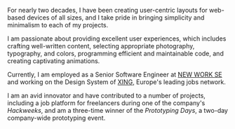 For nearly two decades, I have been creating user-centric layouts for web-based devices of all sizes, and I take pride in bringing simplicity and minimalism to each of my projects.

I am passionate about providing excellent user experiences, which includes crafting well-written content, selecting appropriate photography, typography, and colors, programming efficient and maintainable code, and creating captivating animations.

Currently, I am employed as a Senior Software Engineer at [NEW WORK SE](https://www.new-work.se/) and working on the Design System of [XING](https://www.xing.com/), Europe's leading jobs network.

I am an avid innovator and have contributed to a number of projects, including a job platform for freelancers during one of the company's _Hackweeks_, and am a three-time winner of the _Prototyping Days_, a two-day company-wide prototyping event.
